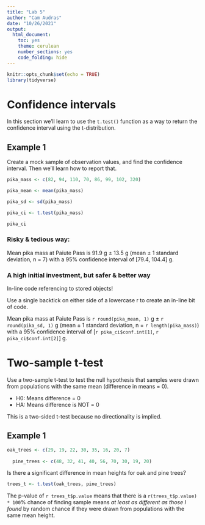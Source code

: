 ```yaml
---
title: "Lab 5"
author: "Cam Audras"
date: "10/26/2021"
output: 
  html_document: 
    toc: yes
    theme: cerulean
    number_sections: yes
    code_folding: hide
---
```


```r
knitr::opts_chunk$set(echo = TRUE)
library(tidyverse)
```

# Confidence intervals

In this section we'll learn to use the `t.test()` function as a way to return the confidence interval using the t-distribution.

## Example 1

Create a mock sample of observation values, and find the confidence interval. Then we'll learn how to report that.

```r
pika_mass <- c(82, 94, 110, 70, 86, 99, 102, 320)

pika_mean <- mean(pika_mass)

pika_sd <- sd(pika_mass)

pika_ci <- t.test(pika_mass)

pika_ci
```
### Risky & tedious way: 

Mean pika mass at Paiute Pass is 91.9 g $\pm$ 13.5 g (mean $\pm$ 1 standard deviation, n = 7) with a 95% confidence interval of [79.4, 104.4] g. 

### A high initial investment, but safer & better way

In-line code referencing to stored objects!

Use a single backtick on either side of a lowercase r to create an in-line bit of code.

Mean pika mass at Paiute Pass is `r round(pika_mean, 1)` g $\pm$ `r round(pika_sd, 1)` g (mean $\pm$ 1 standard deviation, n = `r length(pika_mass)`) with a 95% confidence interval of [`r pika_ci$conf.int[1]`, `r pika_ci$conf.int[2]`] g. 

# Two-sample t-test

Use a two-sample t-test to test the null hypothesis that samples were drawn from populations with the same mean (difference in means = 0).

- H0: Means difference = 0
- HA: Means difference is NOT = 0

This is a two-sided t-test because no directionality is implied.

## Example 1

```r
oak_trees <- c(29, 19, 22, 30, 35, 16, 20, 7)
  
  pine_trees <- c(48, 32, 41, 40, 56, 70, 30, 19, 20)
```

Is there a significant difference in mean heights for oak and pine trees? 

```r
trees_t <- t.test(oak_trees, pine_trees)
```

The p-value of `r trees_t$p.value` means that there is a `r(trees_t$p.value) * 100`% chance of finding sample means *at least as different as those I found* by random chance if they were drawn from populations with the same mean height.

